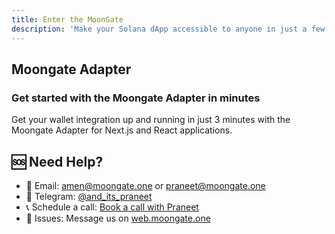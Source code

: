 ```yaml
---
title: Enter the MoonGate
description: 'Make your Solana dApp accessible to anyone in just a few steps. With MoonGate&#39;s Adapter, with just a few lines of code you can enable Ethereum, Apple, Google & X users on your dApp.'
---
```

## Moongate Adapter
### Get started with the Moongate Adapter in minutes
<CardGroup cols={1}>
  <Card
    title="Start Integrating"
    icon="rocket"
    href="authentication/moongate-sdk/overview"
  >
   Get your wallet integration up and running in just 3 minutes with the Moongate Adapter for Next.js and React applications.
  </Card>
</CardGroup>

## 🆘 Need Help?

- 📧 Email: amen@moongate.one or praneet@moongate.one
- 💬 Telegram: [@and_its_praneet](https://t.me/and_its_praneet)
- 📞 Schedule a call: [Book a call with Praneet](https://calendly.com/moongate-founders/30min)
- 🐛 Issues: Message us on [web.moongate.one](https://web.moongate.one)
